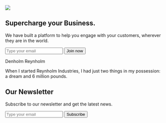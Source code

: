<Block src="examples/header-05" />

<Section py="8|12|16|24" position="relative" borderTopWidth="1px">
  <Container>
    <Grid col="1|2" gap="8|12|16">
      <Image
        src="placeholder.jpg"
        position="null|absolute"
        top="0"
        right="0"
        w="full|half"
        h="40|full"
      />
      <Flexbox
        flexDirection="column"
        alignItems="center|flex-start"
        textAlign="center|left"
        py="0|12|16"
      >
        <H1 m="0" fontWeight="extrabold" lineHeight="tight">
          Supercharge your Business.
        </H1>
        <P fontSize="xl|2xl" mt="4">
          We have built a platform to help you engage with your customers,
          wherever they are in the world.
        </P>
        <Form d="grid" col="1|auto auto" gap="2" w="full|auto">
          <Input type="email" placeholder="Type your email" variant="lg" />
          <Button type="submit" variant="primary lg">
            Join now
          </Button>
        </Form>
      </Flexbox>
    </Grid>
  </Container>
</Section>

<Block src="examples/cards-05" bg="muted" />

<Block src="examples/team-05" />

<Section py="8|12|16" bg="muted">
  <Container>
    <Div maxW="none|70%">
      <P fontSize="md" mb="0">
        Denholm Reynholm
      </P>
      <P fontSize="3xl" mt="4">
        <Span fontWeight="thin">When I started Reynholm Industries,</Span> I had
        just two things in my possession: a dream and 6 million pounds.
      </P>
    </Div>
  </Container>
</Section>

<Section py="8|12|16|24">
  <Container>
    <Flexbox flexDirection="column" textAlign="center">
      <H2 m="0">Our Newsletter</H2>
      <P fontSize="xl|2xl" mt="2" textAlign="center">
        Subscribe to our newsletter and get the latest news.
      </P>
      <Form d="grid" col="1|auto auto" gap="4" w="full|auto">
        <Input type="email" placeholder="Type your email" variant="lg" />
        <Button type="submit" variant="primary lg">
          Subscribe
        </Button>
      </Form>
    </Flexbox>
  </Container>
</Section>

<Block src="examples/footer-05" borderTopWidth="1px" />
